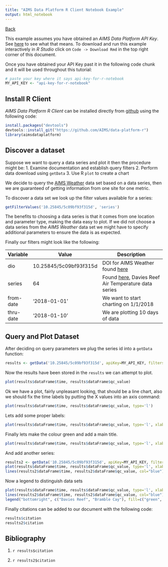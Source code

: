```yaml
---
title: "AIMS Data Platform R Client Notebook Example"
output: html_notebook
---
```


[Back](index)

This example assumes you have obtained an *AIMS Data Platform API Key*.  See [here](index#usage-of-aims-dataplatform-api-key) to see what that means.  To download and run this example interactively in *R Studio* click on `Code -> Download Rmd` in the top right corner of this document.

Once you have obtained your API Key past it in the following code chunk and it will be used throughout this tutorial:

```r
# paste your key where it says api-key-for-r-notebook
MY_API_KEY <- "api-key-for-r-notebook"

```

Install R Client
----------------

*AIMS Data Platform R Client* can be installed directly from [github](https://github.com/aims/data-platform-r) using the following code:

```r
install.packages("devtools")
devtools::install_git("https://github.com/AIMS/data-platform-r")
library(aimsdataplatform)

```

Discover a dataset
------------------

Suppose we want to query a data series and plot it then the procedure might be:
1. Examine documentation and establish query filters
2. Perform data download using `getData`
3. Use R `plot` to create a chart

We decide to query the [AIMS Weather](https://aims.github.io/data-platform/weather) data set based on a data series, then we are guaranteed of getting information from one site for one metric.

To discover a data set we look up the filter values available for a series:


```r
getFilterValues('10.25845/5c09bf93f315d', 'series')
```

The benefits to choosing a data series is that it comes from one location and parameter type, making the data easy to plot.  If we did not choose a data series from the *AIMS Weather* data set we might have to specify additional parameters to ensure the data is as expected.

Finally our filters might look like the following:

Variable  | Value                  | Description
----------|------------------------|-------------------------------------------------------
dio       | 10.25845/5c09bf93f315d | DOI for AIMS Weather found [here](https://aims.github.io/data-platform)
series    | 64                     | Found [here](https://aims.github.io/data-platform/weather/series), Davies Reef Air Temperature data series
from-date | '2018-01-01'           | We want to start charting on 1/1/2018
thru-date | '2018-01-10'           | We are plotting 10 days of data


Query and Plot Dataset
----------------------

After deciding on query parameters we plug the series id into a `getData` function:

```r
results <- getData('10.25845/5c09bf93f315d', apiKey=MY_API_KEY, filters=list('series'=64, 'from-date'='2018-01-01', 'thru-date'='2018-01-10'))

```

Now the results have been stored in the `results` we can attempt to plot.

```r
plot(results$dataFrame$time, results$dataFrame$qc_value)

```

Ok we have a plot, fairly unpleasant looking, that should be a line chart, also we should fix the time labels by putting the X values into an axis command:

```r
plot(results$dataFrame$time, results$dataFrame$qc_value, type='l')

```

Lets add some proper labels:

```r
plot(results$dataFrame$time, results$dataFrame$qc_value, type='l', xlab="Time", ylab="Air Temperature")

```

Finally lets make the colour green and add a main title.

```r
plot(results$dataFrame$time, results$dataFrame$qc_value, type='l', xlab="Time", ylab="Air Temperature", main="Davies Reef Platform Air Temperature in 2018", col='green')

```

And add another series:

```r
results2 <- getData('10.25845/5c09bf93f315d', apiKey=MY_API_KEY, filters=list('series'=87929, 'from-date'='2018-01-01', 'thru-date'='2018-01-10'))
plot(results$dataFrame$time, results$dataFrame$qc_value, type='l', xlab="January 2018", ylab="Air Temperature", main="Air Temperature at AIMS Weather Stations in 2018", col='green')
lines(results2$dataFrame$time, results2$dataFrame$qc_value, col="blue")

```

Now a legend to distinguish data sets

```r
plot(results$dataFrame$time, results$dataFrame$qc_value, type='l', xlab="Time", ylab="Air Temperature", main="Air Temperature at AIMS Weather Stations in 2018", col='green')
lines(results2$dataFrame$time, results2$dataFrame$qc_value, col="blue")
legend("bottomright", c("Davies Reef", "Bramble Cay"), fill=c("green", "blue"))

```

Finally citations can be added to our document with the following code:

```r
results$citation
results2$citation

```

Bibliography
------------

1. `r results$citation`

2. `r results2$citation`

